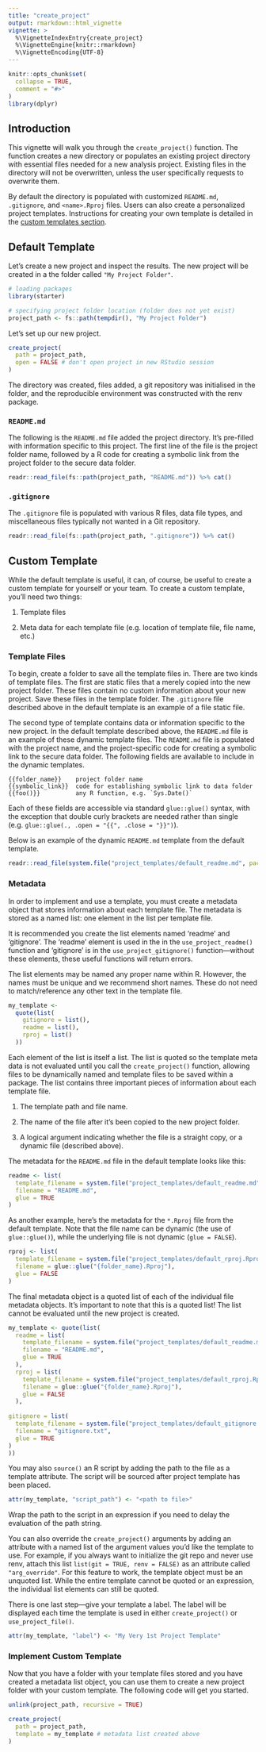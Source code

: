 ```yaml
---
title: "create_project"
output: rmarkdown::html_vignette
vignette: >
  %\VignetteIndexEntry{create_project}
  %\VignetteEngine{knitr::rmarkdown}
  %\VignetteEncoding{UTF-8}
---
```


```r
knitr::opts_chunk$set(
  collapse = TRUE,
  comment = "#>"
)
library(dplyr)
```

## Introduction

This vignette will walk you through the `create_project()` function.
The function creates a new directory or populates an existing project directory with essential files needed for a new analysis project.
Existing files in the directory will not be overwritten, unless the user specifically requests to overwrite them. 

By default the directory is populated with customized `README.md`, `.gitignore`, and `<name>.Rproj` files.
Users can also create a personalized project templates. Instructions for creating your own template is detailed in the [custom templates section](#custom_template). 

## Default Template

Let's create a new project and inspect the results.
The new project will be created in a the folder called `"My Project Folder"`.

```r
# loading packages
library(starter)

# specifying project folder location (folder does not yet exist)
project_path <- fs::path(tempdir(), "My Project Folder")
```

Let's set up our new project. 

```r
create_project(
  path = project_path,
  open = FALSE # don't open project in new RStudio session
)
```

The directory was created, files added, a git repository was initialised in the folder, and the reproducible environment was constructed with the renv package.

### **`README.md`**

The following is the `README.md` file added the project directory.
It's pre-filled with information specific to this project.
The first line of the file is the project folder name, followed by a R code for creating a symbolic link from the project folder to the secure data folder.

```r
readr::read_file(fs::path(project_path, "README.md")) %>% cat()
```

### **`.gitignore`**

The `.gitignore` file is populated with various R files, data file types, and miscellaneous files typically not wanted in a Git repository.

```r
readr::read_file(fs::path(project_path, ".gitignore")) %>% cat()
```

## Custom Template {#custom_template}

While the default template is useful, it can, of course, be useful to create a custom template for yourself or your team.
To create a custom template, you'll need two things: 

1. Template files

1. Meta data for each template file (e.g. location of template file, file name, etc.)

### Template Files

To begin, create a folder to save all the template files in.
There are two kinds of template files.
The first are static files that a merely copied into the new project folder.
These files contain no custom information about your new project.
Save these files in the template folder.
The `.gitignore` file described above in the default template is an example of a file static file.

The second type of template contains data or information specific to the new project.
In the default template described above, the `README.md` file is an example of these dynamic template files.
The `README.md` file is populated with the project name, and the project-specific code for creating a symbolic link to the secure data folder.
The following fields are available to include in the dynamic templates.

    {{folder_name}}    project folder name
    {{symbolic_link}}  code for establishing symbolic link to data folder
    {{foo()}}          any R function, e.g. `Sys.Date()`

Each of these fields are accessible via standard `glue::glue()` syntax, with the exception that double curly brackets are needed rather than single (e.g. `glue::glue(., .open = "{{", .close = "}}")`).

Below is an example of the dynamic `README.md` template from the default template.

```r
readr::read_file(system.file("project_templates/default_readme.md", package = 'starter')) %>% cat()
```

### Metadata

In order to implement and use a template, you must create a metadata object that stores information about each template file.
The metadata is stored as a named list: one element in the list per template file.

It is recommended you create the list elements named 'readme' and 'gitignore'. 
The 'readme' element is used in the in the `use_project_readme()` function and 'gitignore' is in the `use_project_gitignore()` function---without these elements, these useful functions will return errors.

The list elements may be named any proper name within R.
However, the names must be unique and we recommend short names.
These do not need to match/reference any other text in the template file.

```r
my_template <-
  quote(list(
    gitignore = list(),
    readme = list(),
    rproj = list()
  ))
```

Each element of the list is itself a list.
The list is quoted so the template meta data is not evaluated until you call the `create_project()` function, allowing files to be dynamically named and template files to be saved within a package.
The list contains three important pieces of information about each template file.

1. The template path and file name.

1. The name of the file after it's been copied to the new project folder.

1. A logical argument indicating whether the file is a straight copy, or a dynamic file (described above).

The metadata for the `README.md` file in the default template looks like this:

```r
readme <- list(
  template_filename = system.file("project_templates/default_readme.md", package = "starter"), 
  filename = "README.md", 
  glue = TRUE
)
```

As another example, here's the metadata for the `*.Rproj` file from the default template.
Note that the file name can be dynamic (the use of `glue::glue()`), while the underlying file is not dynamic (`glue = FALSE`).

```r
rproj <- list(
  template_filename = system.file("project_templates/default_rproj.Rproj", package = "starter"), 
  filename = glue::glue("{folder_name}.Rproj"), 
  glue = FALSE
)
```

The final metadata object is a quoted list of each of the individual file metadata objects.
It's important to note that this is a quoted list!
The list cannot be evaluated until the new project is created.

```r
my_template <- quote(list(
  readme = list(
    template_filename = system.file("project_templates/default_readme.md", package = "starter"), 
    filename = "README.md",
    glue = TRUE
  ),
  rproj = list(
    template_filename = system.file("project_templates/default_rproj.Rproj", package = "starter"), 
    filename = glue::glue("{folder_name}.Rproj"),
    glue = FALSE
  ),
  
gitignore = list(
  template_filename = system.file("project_templates/default_gitignore.txt", package = "starter"), 
  filename = "gitignore.txt", 
  glue = TRUE
)
))
```

You may also `source()` an R script by adding the path to the file as a template attribute.
The script will be sourced after project template has been placed.

```r
attr(my_template, "script_path") <- "<path to file>"
```

Wrap the path to the script in an expression if you need to delay the evaluation of the path string.

You can also override the `create_project()` arguments by adding an attribute with a named list of the argument values you'd like the template to use.
For example, if you always want to initialize the git repo and never use renv, attach this list `list(git = TRUE, renv = FALSE)` as an attribute called `"arg_override"`.
For this feature to work, the template object must be an unquoted list.
While the entire template cannot be quoted or an expression, the individual list elements can still be quoted.

There is one last step---give your template a label.
The label will be displayed each time the template is used in either `create_project()` or `use_project_file()`.

```r
attr(my_template, "label") <- "My Very 1st Project Template"
```

### Implement Custom Template

Now that you have a folder with your template files stored and you have created a metadata list object, you can use them to create a new project folder with your custom template.
The following code will get you started.

```r
unlink(project_path, recursive = TRUE)
```

```r
create_project(
  path = project_path,
  template = my_template # metadata list created above
)
```
